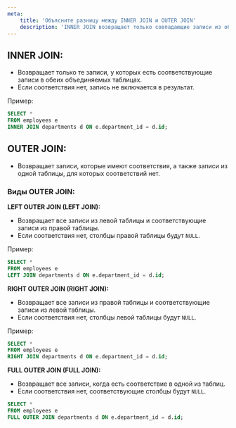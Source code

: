 ```yaml
---
meta:
    title: 'Объясните разницу между INNER JOIN и OUTER JOIN'
    description: 'INNER JOIN возвращает только совпадающие записи из обеих таблиц, тогда как OUTER JOIN включает все записи, даже если нет соответствий. Узнайте ключевые различия.'
---
```


## INNER JOIN:

-   Возвращает только те записи, у которых есть соответствующие записи в обеих объединяемых таблицах.
-   Если соответствия нет, запись не включается в результат.

Пример:

```sql
SELECT *
FROM employees e
INNER JOIN departments d ON e.department_id = d.id;
```

## OUTER JOIN:

-   Возвращает записи, которые имеют соответствия, а также записи из одной таблицы, для которых соответствий нет.

### Виды OUTER JOIN:

**LEFT OUTER JOIN (LEFT JOIN):**

-   Возвращает все записи из левой таблицы и соответствующие записи из правой таблицы.
-   Если соответствия нет, столбцы правой таблицы будут `NULL`.

Пример:

```sql
SELECT *
FROM employees e
LEFT JOIN departments d ON e.department_id = d.id;
```

**RIGHT OUTER JOIN (RIGHT JOIN):**

-   Возвращает все записи из правой таблицы и соответствующие записи из левой таблицы.
-   Если соответствия нет, столбцы левой таблицы будут `NULL`.

Пример:

```sql
SELECT *
FROM employees e
RIGHT JOIN departments d ON e.department_id = d.id;
```

**FULL OUTER JOIN (FULL JOIN):**

-   Возвращает все записи, когда есть соответствие в одной из таблиц.
-   Если соответствия нет, соответствующие столбцы будут `NULL`.

```sql
SELECT *
FROM employees e
FULL OUTER JOIN departments d ON e.department_id = d.id;
```
